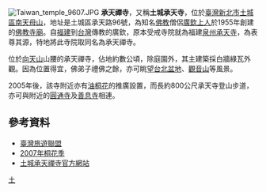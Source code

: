 [[File:Taiwan_temple_9607.JPG|right]]{{coord|24|57|01.3|N|121|26|48.3|E|name=236新北市土城區承天路96號 |type:landmark_region:TW-HSZ|display=title}}
'''承天禪寺'''，又稱'''土城承天寺'''，位於[[臺灣|臺灣]][[新北市|新北市]][[土城區|土城區]][[南天母山|南天母山]]，地址是土城區承天路96號，為知名[[佛教|佛教]]僧侶[[廣欽|廣欽上人]]於1955年創建的[[佛教|佛教]][[寺廟|寺廟]]。自[[福建|福建]]到[[台灣|台灣]]傳教的廣欽，原本受戒寺院就為福建[[泉州承天寺|泉州承天寺]]，為表尊其源，特地將此寺院取同名為承天禪寺。

位於[[向天山|向天山]]山腰的承天禪寺，佔地約數公頃，除庭園外，其主建築採白牆綠瓦外觀。因為位置得宜，佛弟子禮佛之餘，亦可眺望[[台北盆地|台北盆地]]、[[觀音山_(新北市)|觀音山]]等風景。

2005年後，該寺附近亦有[[油桐|油桐花]]的推廣設置，而長約800公尺承天寺登山步道，亦可與附近的[[圓通禪寺_(新北市)|圓通寺]]及[[善息寺|善息寺]]相連。

==參考資料==
{{refbegin}}
*[http://travel.network.com.tw/tourguide/point/showpage/967.html 臺灣旅遊聯盟] {{Wayback|url=http://travel.network.com.tw/tourguide/point/showpage/967.html |date=20170716003738 }}
*[https://web.archive.org/web/20070927012025/http://www.hakka.gov.tw/ct.asp?xItem=9183&ctNode=1126&mp=102 2007年桐花季]
*[http://www.ctbm.org.tw 土城承天禪寺官方網站] {{Wayback|url=http://www.ctbm.org.tw/ |date=20210124134240 }}
{{refend}}

{{TW-stub}}

[[Category:土城區佛寺|土]]